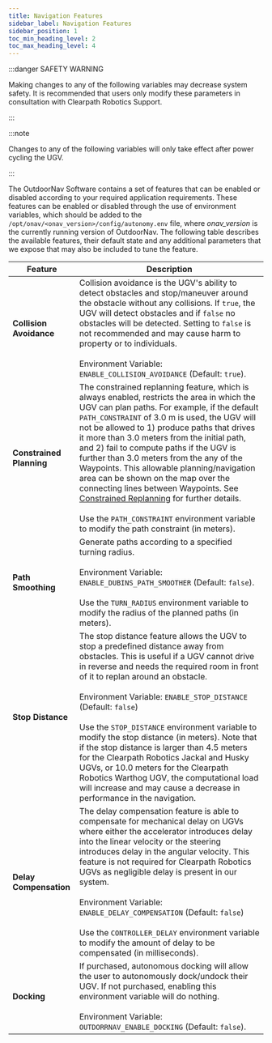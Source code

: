 ---
title: Navigation Features
sidebar_label: Navigation Features
sidebar_position: 1
toc_min_heading_level: 2
toc_max_heading_level: 4
---

:::danger SAFETY WARNING

Making changes to any of the following variables may decrease system safety. It is recommended that users
only modify these parameters in consultation with Clearpath Robotics Support.

:::

:::note

Changes to any of the following variables will only take effect after power cycling the UGV.

:::

The OutdoorNav Software contains a set of features that can be enabled
or disabled according to your required application requirements. These
features can be enabled or disabled through the use of environment
variables, which should be added to the
`/opt/onav/<onav_version>/config/autonomy.env` file, where *onav_version*
is the currently running version of OutdoorNav. The following table describes
the available features, their default state and any additional parameters 
that we expose that may also be included to tune the feature.

| Feature     | Description                                            |
|-----------------------------|----------------------------------------|
| **Collision Avoidance**     | Collision avoidance is the UGV's ability to detect obstacles and stop/maneuver around the obstacle without any collisions. If `true`, the UGV will detect obstacles and if `false` no obstacles will be detected. Setting to `false` is not recommended and may cause harm to property or to individuals.<br/><br/>Environment Variable: `ENABLE_COLLISION_AVOIDANCE` (Default: `true`). |
| **Constrained Planning**    | The constrained replanning feature, which is always enabled, restricts the area in which the UGV can plan paths. For example, if the default `PATH_CONSTRAINT` of 3.0 m is used, the UGV will not be allowed to 1) produce paths that drives it more than 3.0 meters from the initial path, and 2) fail to compute paths if the UGV is further than 3.0 meters from the any of the Waypoints. This allowable planning/navigation area can be shown on the map over the connecting lines between Waypoints. See [Constrained Replanning](../web_user_interface/ui_waypoint_mode.mdx#constrained_path) for further details.<br/><br/>Use the `PATH_CONSTRAINT` environment variable to modify the path constraint (in meters). |
| **Path Smoothing**          | Generate paths according to a specified turning radius. <br/><br/>Environment Variable: `ENABLE_DUBINS_PATH_SMOOTHER` (Default: `false`).<br/><br/>Use the `TURN_RADIUS` environment variable to modify the radius of the planned paths (in meters). |
| **Stop Distance**           | The stop distance feature allows the UGV to stop a predefined distance away from obstacles. This is useful if a UGV cannot drive in reverse and needs the required room in front of it to replan around an obstacle.<br/><br/>Environment Variable: `ENABLE_STOP_DISTANCE` (Default: `false`)<br/><br/>Use the `STOP_DISTANCE` environment variable to modify the stop distance (in meters). Note that if the stop distance is larger than 4.5 meters for the Clearpath Robotics Jackal and Husky UGVs, or 10.0 meters for the Clearpath Robotics Warthog UGV, the computational load will increase and may cause a decrease in performance in the navigation. |
| **Delay Compensation**      | The delay compensation feature is able to compensate for mechanical delay on UGVs where either the accelerator introduces delay into the linear velocity or the steering introduces delay in the angular velocity. This feature is not required for Clearpath Robotics UGVs as negligible delay is present in our system.<br/><br/>Environment Variable: `ENABLE_DELAY_COMPENSATION` (Default: `false`)<br/><br/>Use the `CONTROLLER_DELAY` environment variable to modify the amount of delay to be compensated (in milliseconds). |
| **Docking**                 | If purchased, autonomous docking will allow the user to autonomously dock/undock their UGV.  If not purchased, enabling this environment variable will do nothing.<br/><br/>Environment Variable: `OUTDORRNAV_ENABLE_DOCKING` (Default: `false`).|
